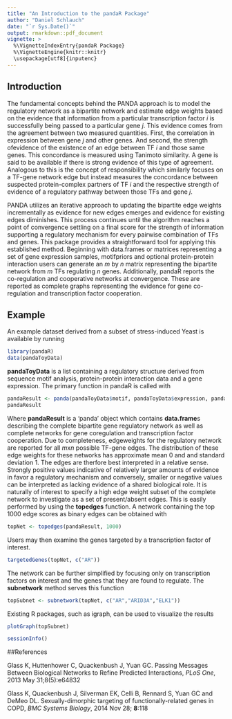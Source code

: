 ```yaml
---
title: "An Introduction to the pandaR Package"
author: "Daniel Schlauch"
date: "`r Sys.Date()`"
output: rmarkdown::pdf_document
vignette: >
  %\VignetteIndexEntry{pandaR Package}
  %\VignetteEngine{knitr::knitr}
  \usepackage[utf8]{inputenc}
---
```



## Introduction
The fundamental concepts behind the PANDA approach is to model the regulatory network as a bipartite network and estimate edge weights based on the evidence that information from a particular transcription factor *i* is successfully being passed to a particular gene *j*. This evidence comes from the agreement between two measured quantities. First, the correlation in expression between gene *j* and other genes. And second, the strength ofevidence of the existence of an edge between TF *i* and those same genes. This concordance is measured using Tanimoto similarity. A gene is said to be available if there is strong evidence of this type of agreement. Analogous to this is the concept of responsibility which similarly focuses on a TF-gene network edge but instead measures the concordance between suspected protein-complex partners of TF *i* and the respective strength of evidence of a regulatory pathway between those TFs and gene *j*.

 PANDA utilizes an iterative approach to updating the bipartite edge weights incrementally as evidence for new edges emerges and evidence for existing edges diminishes. This process continues until the algorithm reaches a point of convergence settling on a final score for the strength of information supporting a regulatory mechanism for every pairwise combination of TFs and genes. This package provides a straightforward tool for applying this established method. Beginning with data.frames or matrices representing a set of gene expression samples, motifpriors and optional protein-protein interaction users can generate an *m* by *n* matrix representing the bipartite network from *m* TFs regulating *n* genes. Additionally, pandaR reports the co-regulation and cooperative networks at convergence. These are reported as complete graphs representing the evidence for gene co-regulation and transcription factor cooperation.
 
## Example
An example dataset derived from a subset of stress-induced Yeast is available by running
```r
library(pandaR)
data(pandaToyData)
```

 **pandaToyData** is a list containing a regulatory structure derived from sequence motif analysis, protein-protein interaction data and a gene expression.
The primary function in pandaR is called with

```r
pandaResult <- panda(pandaToyData$motif, pandaToyData$expression, pandaToyData$ppi)
pandaResult
```

Where **pandaResult** is a 'panda' object which contains **data.frame**s describing the complete bipartite gene regulatory network as well as complete networks for gene coregulation and transcription factor cooperation.  Due to completeness, edgeweights for the regulatory network are reported for all *m*x*n* possible TF-gene edges.  The distribution of these edge weights for these networks has approximate mean 0 and and standard deviation 1.  The edges are therfore best interpreted in a relative sense.  Strongly positive values indicative of relatively larger amounts of evidence in favor a regulatory mechanism and conversely, smaller or negative values can be interpreted as lacking evidence of a shared biological role.  It is naturally of interest to specify a high edge weight subset of the complete network to investigate as a set of present/absent edges.
This is easily performed by using the **topedges** function.
A network containing the top 1000 edge scores as binary edges can be obtained with

```r
topNet <- topedges(pandaResult, 1000)
```
Users may then examine the genes targeted by a transcription factor of interest.
```r
targetedGenes(topNet, c("AR"))
```
The network can be further simplified by focusing only on transcription factors on interest and the genes that they are found to regulate.  The **subnetwork** method serves this function
```r
topSubnet <- subnetwork(topNet, c("AR","ARID3A","ELK1"))
```
Existing R packages, such as igraph, can be used to visualize the results
```r
plotGraph(topSubnet)
```
```r
sessionInfo()
```

##References

Glass K, Huttenhower C, Quackenbush J, Yuan GC. Passing Messages Between Biological Networks to Refine Predicted Interactions, *PLoS One*, 2013 May 31;8(5):e64832

Glass K, Quackenbush J, Silverman EK, Celli B, Rennard S, Yuan GC and DeMeo DL. Sexually-dimorphic targeting of functionally-related genes in COPD, *BMC Systems Biology*, 2014 Nov 28; **8**:118

